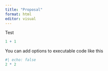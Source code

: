 ```yaml
---
title: "Proposal"
format: html
editor: visual
---
```




Test


```r
1 + 1
```

You can add options to executable code like this

```r
#| echo: false
2 * 2 
```


